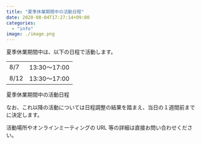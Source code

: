 ```yaml
---
title: "夏季休業期間中の活動日程"
date: 2020-08-04T17:27:14+09:00
categories:
  - "info"
image: ./image.png
---
```


夏季休業期間中は、以下の日程で活動します。

<table>
  <tbody>
    <tr>
      <td>8/7</td>
      <td>13:30～17:00</td>
    </tr>
    <tr>
      <td>8/12</td>
      <td>13:30～17:00</td>
    </tr>
  </tbody>
</table>

夏季休業期間中の活動日程

なお、これ以降の活動については日程調整の結果を踏まえ、当日の１週間前までに決定します。

活動場所やオンラインミーティングの URL 等の詳細は直接お問い合わせください。
